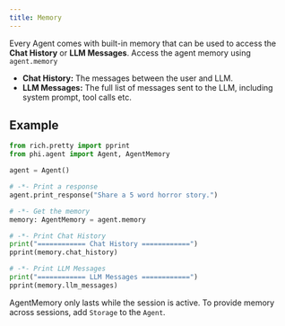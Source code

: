 ```yaml
---
title: Memory
---
```


Every Agent comes with built-in memory that can be used to access the **Chat History** or **LLM Messages**. Access the agent memory using `agent.memory`
- **Chat History:** The messages between the user and LLM.
- **LLM Messages:** The full list of messages sent to the LLM, including system prompt, tool calls etc.

## Example

```python memory.py
from rich.pretty import pprint
from phi.agent import Agent, AgentMemory

agent = Agent()

# -*- Print a response
agent.print_response("Share a 5 word horror story.")

# -*- Get the memory
memory: AgentMemory = agent.memory

# -*- Print Chat History
print("============ Chat History ============")
pprint(memory.chat_history)

# -*- Print LLM Messages
print("============ LLM Messages ============")
pprint(memory.llm_messages)
```

<Warning>

AgentMemory only lasts while the session is active. To provide memory across sessions, add `Storage` to the `Agent`.

</Warning>
